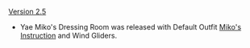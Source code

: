 {{Change History/Header}}
[[Version 2.5]]
* Yae Miko's Dressing Room was released with Default Outfit [[Miko's Instruction]] and Wind Gliders.